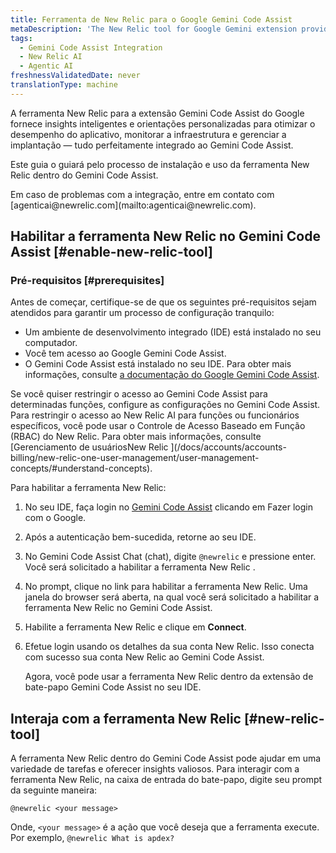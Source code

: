```yaml
---
title: Ferramenta de New Relic para o Google Gemini Code Assist
metaDescription: 'The New Relic tool for Google Gemini extension provides intelligent insights and guidance tailored to optimize application performance, monitor infrastructure, and manage deployments—all seamlessly integrated within Gemini Code Assist.'
tags:
  - Gemini Code Assist Integration
  - New Relic AI
  - Agentic AI
freshnessValidatedDate: never
translationType: machine
---
```


A ferramenta New Relic para a extensão Gemini Code Assist do Google fornece insights inteligentes e orientações personalizadas para otimizar o desempenho do aplicativo, monitorar a infraestrutura e gerenciar a implantação — tudo perfeitamente integrado ao Gemini Code Assist.

Este guia o guiará pelo processo de instalação e uso da ferramenta New Relic dentro do Gemini Code Assist.

<Callout variant="tip" title="dica">
  Em caso de problemas com a integração, entre em contato com [agenticai@newrelic.com](mailto:agenticai@newrelic.com).
</Callout>

## Habilitar a ferramenta New Relic no Gemini Code Assist [#enable-new-relic-tool]

### Pré-requisitos [#prerequisites]

Antes de começar, certifique-se de que os seguintes pré-requisitos sejam atendidos para garantir um processo de configuração tranquilo:

* Um ambiente de desenvolvimento integrado (IDE) está instalado no seu computador.
* Você tem acesso ao Google Gemini Code Assist.
* O Gemini Code Assist está instalado no seu IDE. Para obter mais informações, consulte [a documentação do Google Gemini Code Assist](https://cloud.google.com/gemini/docs/codeassist/overview).

<Callout variant="tip" title="dica">
  Se você quiser restringir o acesso ao Gemini Code Assist para determinadas funções, configure as configurações no Gemini Code Assist. Para restringir o acesso ao New Relic AI para funções ou funcionários específicos, você pode usar o Controle de Acesso Baseado em Função (RBAC) do New Relic. Para obter mais informações, consulte [Gerenciamento de usuáriosNew Relic ](/docs/accounts/accounts-billing/new-relic-one-user-management/user-management-concepts/#understand-concepts).
</Callout>

Para habilitar a ferramenta New Relic:

1. No seu IDE, faça login no [Gemini Code Assist](https://codeassist.google.com) clicando em Fazer login com o Google.

2. Após a autenticação bem-sucedida, retorne ao seu IDE.

3. No <DNT>Gemini Code Assist Chat</DNT> (chat), digite `@newrelic` e pressione enter. Você será solicitado a habilitar a ferramenta New Relic .

4. No prompt, clique no link para habilitar a ferramenta New Relic. Uma janela do browser será aberta, na qual você será solicitado a habilitar a ferramenta New Relic no Gemini Code Assist.

5. Habilite a ferramenta New Relic e clique em **Connect**.

6. Efetue login usando os detalhes da sua conta New Relic. Isso conecta com sucesso sua conta New Relic ao Gemini Code Assist.

   Agora, você pode usar a ferramenta New Relic dentro da extensão de bate-papo Gemini Code Assist no seu IDE.

## Interaja com a ferramenta New Relic [#new-relic-tool]

A ferramenta New Relic dentro do Gemini Code Assist pode ajudar em uma variedade de tarefas e oferecer insights valiosos. Para interagir com a ferramenta New Relic, na caixa de entrada do bate-papo, digite seu prompt da seguinte maneira:

`@newrelic <your message>`

Onde, `<your message>` é a ação que você deseja que a ferramenta execute. Por exemplo, `@newrelic What is apdex?`